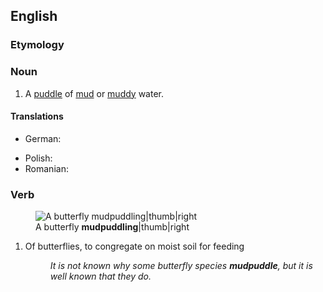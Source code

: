==English==

===Etymology===
{{compound|en|mud|puddle}}

===Noun===
{{en-noun}}

# A [[puddle]] of [[mud]] or [[muddy]] water.

====Translations====
{{trans-top|a puddle of mud}}
* German: {{t|de|Schlammpfütze|f}}
{{trans-mid}}
* Polish: {{t+|pl|bajoro|n}}
* Romanian: {{t|ro|baltă de noroi|f}}
{{trans-bottom}}

===Verb===
{{en-verb}}
[[Image:Papilio crino Melagiri TN IMG 6325.jpg|A butterfly '''mudpuddling'''|thumb|right]]

# Of butterflies, to congregate on moist soil for feeding
#: {{rfex|en}}
#: ''It is not known why some butterfly species '''mudpuddle''', but it is well known that they do.''